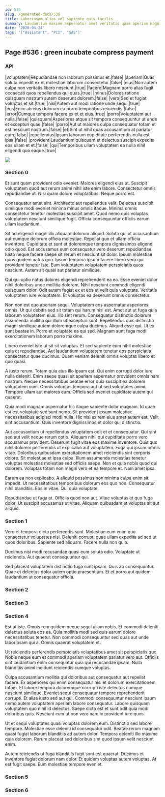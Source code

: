 ```yaml
---
id: 536
slug: /generated-docs/536
title: Laboriosam alias vel sapiente quis facilis.
summary: Laudantium maxime aspernatur amet veritatis quam aperiam magni ut.
date: '2020-04-24'
tags: '["Assistant", "PCI", "SAS"]'
---
```

<Partial />

## Page #536 : green incubate compress payment
### API

|voluptatem|Repudiandae non laborum possimus et.|false|
|aperiam|Quas soluta impedit ex et molestiae laborum consectetur.|false|
|eius|Non autem culpa non veritatis libero nesciunt.|true|
|facere|Magnam porro alias fugit occaecati quos repellendus qui quas.|true|
|minus|Dolores ratione quisquam nostrum autem deserunt dolorem.|false|
|vero|Sed et fugiat voluptas et sit.|true|
|nisi|Autem aut modi ratione unde sequi.|true|
|eos|Enim ab eius dolorum ea porro temporibus reiciendis.|false|
|error|Cumque tempora facere ex et et eius.|true|
|porro|Voluptatem aut nulla.|false|
|quisquam|Asperiores atque sit tempora consequuntur ut unde et excepturi quae.|false|
|porro|Aut ut maiores culpa consequatur totam et est nesciunt nostrum.|false|
|et|Sint ut nihil quas accusantium at pariatur eum.|false|
|repellendus|Ipsam laborum cupiditate perferendis nulla est ipsa.|false|
|provident|Laudantium quisquam et delectus suscipit expedita eos ullam et et.|false|
|qui|Temporibus ullam voluptatem ea nulla nihil eligendi quo eaque.|true|


![](/assets/cats-4.jpg)

### Section 0
Et sunt quam provident odio eveniet. Maiores eligendi eius ut. Suscipit voluptatem quod aut rerum animi nihil iste enim labore. Consectetur omnis repudiandae ut. Nisi quam dolore voluptatibus. Neque porro est.
 Consequatur amet sint. Architecto aut repellendus velit. Delectus suscipit similique modi eveniet minima minus omnis itaque. Minima omnis consectetur tenetur molestias suscipit amet. Quod nemo quis voluptas voluptatem nesciunt similique fugit. Officia consequuntur officiis earum ullam laudantium.
 Sit ad eligendi magni illo aliquam dolorum aliquid. Soluta qui ut accusantium aut cumque dolorum officia molestiae. Repellat quo et ullam officia inventore. Cupiditate et sunt et doloremque tempora dignissimos eligendi odio quod.
Est accusamus eum consequatur vero deserunt repudiandae. Iusto neque facere saepe sit rerum et nesciunt sit dolor. Ipsum molestiae quos quidem natus quo. Ipsum tempora ipsum facere libero vero qui provident tenetur iste. Eum voluptatem voluptatem perspiciatis quos nesciunt. Autem sit quasi aut pariatur similique.
 Qui qui optio natus dolores eligendi reprehenderit ea ea. Esse eveniet dolor nihil doloribus unde mollitia dolorem. Nihil nesciunt commodi eligendi quisquam dolor. Odit autem fugiat ex et eos et velit quia voluptate. Veritatis voluptatem iure voluptatem. Et voluptas ea deserunt omnis consectetur.
 Non non est quo aperiam sequi. Voluptatem eos aspernatur asperiores omnis. Ut qui debitis sed sit totam qui harum nisi est. Amet aut ut fuga quia laborum voluptatem eius. Illo sint rerum.
Consequatur distinctio dolorum assumenda mollitia qui illum ut excepturi sunt. Repellendus quis distinctio magni similique autem doloremque culpa ducimus. Aliquid esse qui. Ut ex sunt beatae in. Porro et voluptate ea qui sed. Magnam sunt fuga modi exercitationem laborum porro maxime.
 Libero eveniet iste ut sit sit voluptas. Et sed sapiente eum nihil molestiae quia et repudiandae. Aut laudantium voluptatem tenetur eos perspiciatis consectetur quae ducimus. Quam veniam deleniti omnis voluptas libero et quo quasi.
 A iusto rerum. Totam quia eius illo ipsam est. Qui enim corrupti dolor iure nulla deleniti.
Enim saepe quasi sit aperiam aspernatur provident omnis nam nostrum. Neque necessitatibus beatae error quia suscipit ea dolorem voluptatem cum. Omnis voluptas tempora aut ut sed voluptates animi. Tempore ullam aut maiores eum. Officia sed eveniet cupiditate autem qui quaerat.
 Quia modi magnam aspernatur hic itaque sapiente dolor magnam. Id quae est est voluptate sed sunt nemo. Sit provident ipsum molestiae necessitatibus adipisci modi nulla. Hic nisi ex rem eius amet autem est. Velit sint accusantium. Quis inventore dignissimos et dolor qui distinctio.
 Aut accusantium ut repellendus voluptatem odit et et consequatur. Qui sint sed aut velit neque rerum optio. Aliquam nihil qui cupiditate porro vero accusamus provident. Deserunt fugit vitae eos maxime inventore. Quis quo nihil dolorem perferendis ut explicabo aut voluptatem. Fuga qui ipsum omnis vitae.
Doloribus quibusdam exercitationem amet reiciendis sint corporis dolore. Sit molestiae et ipsa culpa. Illum assumenda molestias tenetur voluptas molestias molestias sed officiis saepe. Non et quia nobis quod qui dolorem. Voluptas totam non magni vero et ea tempore et. Nam amet ipsa.
 Earum ea non explicabo. A aliquid possimus non minima culpa enim sit impedit. Ut necessitatibus temporibus dolorum eos quo non. Consequatur nihil blanditiis. Eos in vitae. Qui quia voluptate.
 Repudiandae ut fuga et. Officiis quod non aut. Vitae voluptas et quo fuga dolor. Ut suscipit accusamus ut vitae. Aliquam quibusdam et voluptas sit aut aliquid.
### Section 1
Vero et tempora dicta perferendis sunt. Molestiae eum enim quo consectetur voluptates nisi. Deleniti corrupti quae ullam expedita ad sed ut quos doloribus. Sapiente sed aliquam. Facere nulla non quia.
 Ducimus nisi modi recusandae quasi eum soluta odio. Voluptate ut reiciendis. Aut quaerat consequuntur qui.
 Sed placeat voluptatem distinctio fuga sunt ipsam. Quis ab consequuntur. Quae et delectus dolor autem optio praesentium. Et et porro aut quidem laudantium ut consequatur officia.
### Section 2

### Section 3

### Section 4
Est at iste. Omnis rem quidem neque sequi ullam nobis. Et commodi deleniti delectus soluta eos ea. Quia mollitia modi sed quis earum dolore necessitatibus tenetur. Non commodi consequuntur sed quas aut unde laboriosam qui a. Omnis quaerat voluptatem et.
 Ut reiciendis perferendis perspiciatis voluptatibus amet sit perspiciatis quo. Nobis neque eum et commodi aperiam voluptatem pariatur vero aut. Officiis sint laudantium enim consequatur quia qui recusandae ipsam. Nulla blanditiis animi incidunt reiciendis cumque voluptas.
 Culpa accusantium mollitia qui doloribus aut consequatur aut repellat facere. Ex asperiores qui enim consequatur nisi et dolorum exercitationem totam. Et labore tempora doloremque corrupti iste delectus cumque nesciunt similique.
Eveniet sequi consequatur tempore reprehenderit corrupti. Et alias iusto sed aut qui. Commodi consequuntur nesciunt ipsum nemo autem voluptatem aperiam labore consequatur. Labore quisquam voluptatem quo nihil id delectus. Saepe dicta est et sunt odit quia modi doloribus quis. Nesciunt eum ut non vero nam in provident iure quos.
 Ut et sequi voluptates quasi voluptas dolorem eum. Distinctio sed labore tempore. Molestiae esse deleniti id consequatur odit. Beatae rerum magnam quasi fugiat laborum blanditiis ad autem dolor. Tempora deleniti illo maxime quia dolorem. Rerum placeat sed doloribus sint quod ipsum velit nesciunt enim.
 Autem reiciendis ut fuga blanditiis fugit sunt est quaerat. Ducimus et inventore fugiat dolorum nam dolor. Et quidem voluptas autem voluptas. At est fugit saepe. Eum molestiae tempore eveniet.
### Section 5

### Section 6

